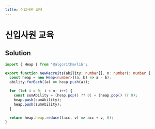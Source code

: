 ```yaml
---
title: 신입사원 교육
---
```


# 신입사원 교육

## Solution

```typescript filename="solution.ts" copy
import { Heap } from '@algorithm/lib';

export function newRecruits(ability: number[], n: number): number {
  const heap = new Heap<number>((a, b) => a - b);
  ability.forEach((a) => heap.push(a));

  for (let i = 0; i < n; i++) {
    const sumAbility = (heap.pop() ?? 0) + (heap.pop() ?? 0);
    heap.push(sumAbility);
    heap.push(sumAbility);
  }

  return heap.heap.reduce((acc, v) => acc + v, 0);
}
```

<ProblemLink
  codingSite="programmers"
  href="https://school.programmers.co.kr/learn/courses/30/lessons/121688"
  title="신입사원 교육"
/>

